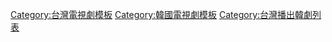 {{Navbox
| name = 2010年台灣播出之韓劇
| title = [[台灣播出之韓劇列表 (2010年)|2010年台灣首播之韓劇]]
| state = {{{state|autocollapse}}}
| listclass = hlist
| bodystyle = margin:0.5em auto
|above = '''[[地面電視]]與[[有線電視]]'''


| group1 = [[八大戲劇台]]
| list1  = {{Navbox|child
| group1 = 八點檔 
| list1  =
*[[親親老爸]]
*[[媳婦的人生]]
*[[不像三兄弟]]
*[[粉紅色口紅]]
*[[穿透屋頂的High Kick！|歡樂滿屋]]
*[[快刀洪吉童]]
*[[同伊]]

| group2 = 九點檔 
| list2  =
*[[快刀洪吉童]]

| group3 = 十點檔 
| list3  =
*[[愛你千萬次]]
*[[被稱為神的男子|被稱為神的男人]]
*[[推奴]]
*[[我的女友是九尾狐]]

| group4 = 周末檔 
| list4  =
*{{Link-ko|感謝人生|인생이여 고마워요}}
*{{Link-ko|西宮 (電視劇)|서궁|西宮}}
*{{Link-ko|英才的全盛時代|영재의 전성시대}}
*[[愛情與野望|殘缺的愛]]
*[[魔王 (韓國電視劇)|魔王]]

}}

| group2 = [[東森戲劇台]]
| list2  ={{Navbox|child
| group1 = 七點檔 
| list1  = [[男人的故事]]

| group2 = 十點檔 
| list2  = [[IRIS (電視劇)|特務情人IRIS]]

}}

| group3 = [[東森綜合台]]
| list3  ={{Navbox|child
| group1 = 八點檔 
| list1  =
*[[學習之神]]
*[[摘星星給我]]
*[[Pasta (電視劇)|料理絕配Pasta]]
*[[寶石拌飯]]

| group2 = 九點檔 
| list2  =
*[[熟女辛市長|市政廳]]
*[[三個爸爸一個媽]]
*[[老婆！給我飯]]
*[[松藥局的兒子們]]

}}

| group4 = [[緯來戲劇台]]
| list4  ={{Navbox|child
| group1 = 八點檔 
| list1  =
*[[薔花紅蓮|薔花與紅蓮]]
*[[不要猶豫]]
*[[妻子回來了]]
*[[綠色馬車]]
*[[錯愛一家親]]

| group2 = 九點檔 
| list2  =
*[[薔花紅蓮|薔花與紅蓮]]
*[[不要猶豫]]
*[[錯愛一家親]]

| group3 = 十點檔 
| list3  =
*[[我愛你 (韓國電視劇)|我愛你]]
*[[天使的誘惑]]
*[[男版灰姑娘]]
*[[拜託小姐]]
*[[巨商金萬德]]
*[[你笑了|意外的人生]]
*[[惡作劇之吻 (韓國電視劇)|惡作劇之吻]]
}}

| group5 = [[衛視中文台]]
| list5  ={{Navbox|child
| group1 = 九點檔 
| list1  =
*[[該隱與亞伯]]
*[[Oh! My Lady 愛你呦]]
*[[風吹好日子]]
*[[鄰居冤家]]
*[[Dream (電視劇)|我的夢想型男]]
}}

| group6 = [[東森超視|超級電視台]]
| list6  ={{Navbox|child
| group1 = 九點檔 
| list1  = 
*[[魔女的誘惑]]
*[[兩個妻子 (2009年電視劇)|兩個妻子]]
*[[相愛不易]]

}}

| group7 = [[中天綜合台]]
| list7  ={{Navbox|child
| group1 = 八點檔 
| list1  =
*[[他們的世界]]
*[[不能結婚的男人 (韓國電視劇)|不能結婚的男人]]
*[[單身爸爸戀愛中]]
*[[灰姑娘的姐姐]]
*[[富翁的誕生]]
*[[Style (韓國電視劇)|我的老闆是惡魔]]
*[[熱血生意人|熱血男兒]]

}}

| group8 = [[臺灣電視台|台視]]
| list8  = {{Navbox|child
| group1 = 十一點檔 
| list1  =
*[[全職媽媽 (電視劇)|全職媽媽]]

}}

| group9 = [[民視無線台|民視]]
| list9  = {{Navbox|child
| group1 = 十點檔 
| list1  =
*[[個人取向]]

}}

|below =  [[Template:2009年台灣播出之韓劇|2009年]] ← '''2010年''' → [[Template:2011年台灣播出之韓劇|2011年]]
}}<noinclude>
[[Category:台灣電視劇模板]]
[[Category:韓國電視劇模板‎]]
[[Category:台灣播出韓劇列表]]
</noinclude>